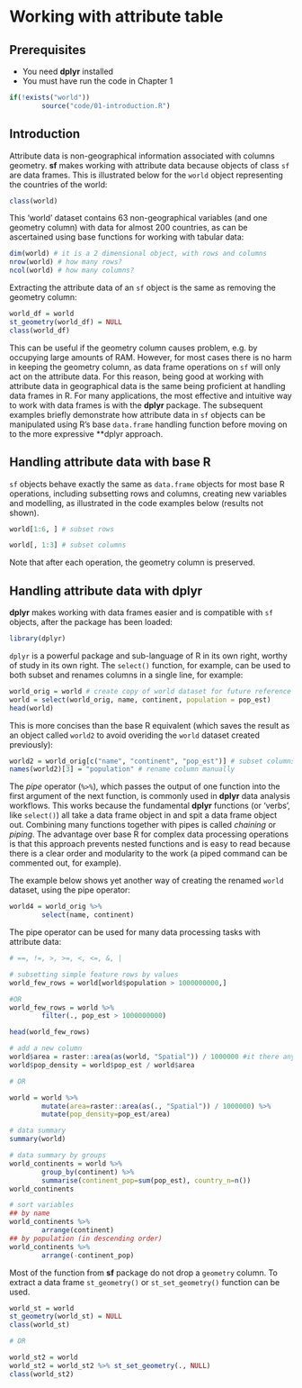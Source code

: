 # Working with attribute table {#attr}

## Prerequisites {-}

- You need **dplyr** installed
- You must have run the code in Chapter 1

```r
if(!exists("world"))
        source("code/01-introduction.R")
```

## Introduction

Attribute data is non-geographical information associated with columns geometry.
**sf** makes working with attribute data because objects of class `sf` are data frames.
This is illustrated below for the `world` object representing the countries of the world:

```r
class(world)
```

This 'world' dataset contains 63 non-geographical variables (and one geometry column) with data for almost 200 countries, as can be ascertained using base functions for working with tabular data:

```r
dim(world) # it is a 2 dimensional object, with rows and columns
nrow(world) # how many rows?
ncol(world) # how many columns?
```

Extracting the attribute data of an `sf` object is the same as removing the geometry column:

```r
world_df = world
st_geometry(world_df) = NULL
class(world_df)
```

This can be useful if the geometry column causes problem, e.g. by occupying large amounts of RAM.
However, for most cases there is no harm in keeping the geometry column, as data frame operations on `sf` will only act on the attribute data.
For this reason, being good at working with attribute data in geographical data is the same being proficient at handling data frames in R.
For many applications, the most effective and intuitive way to work with data frames is with the **dplyr** package.
The subsequent examples briefly demonstrate how attribute data in `sf` objects can be manipulated using R's base `data.frame` handling function before moving on to the more expressive **dplyr approach.

## Handling attribute data with base R

`sf` objects behave exactly the same as `data.frame` objects for most base R operations, including subsetting rows and columns, creating new variables and modelling, as illustrated in the code examples below (results not shown).

```r
world[1:6, ] # subset rows
```

```r
world[, 1:3] # subset columns
```

Note that after each operation, the geometry column is preserved.

## Handling attribute data with dplyr

**dplyr** makes working with data frames easier and is compatible with `sf` objects, after the package has been loaded:

```r
library(dplyr)
```

`dplyr` is a powerful package and sub-language of R in its own right, worthy of study in its own right.
The `select()` function, for example, can be used to both subset and renames columns in a single line, for example:

```r
world_orig = world # create copy of world dataset for future reference
world = select(world_orig, name, continent, population = pop_est)
head(world)
```

This is more concises than the base R equivalent (which saves the result as an object called `world2` to avoid overiding the `world` dataset created previously):

```r
world2 = world_orig[c("name", "continent", "pop_est")] # subset columns by name
names(world2)[3] = "population" # rename column manually
```

The *pipe* operator (` %>% `), which passes the output of one function into the first argument of the next function, is commonly used in **dplyr** data analysis workflows.
This works because the fundamental **dplyr** functions (or 'verbs', like `select()`) all take a data frame object in and spit a data frame object out.
Combining many functions together with pipes is called *chaining* or *piping*.
The advantage over base R for complex data processing operations is that this approach prevents nested functions and is easy to read because there is a clear order and modularity to the work (a piped command can be commented out, for example).

The example below shows yet another way of creating the renamed `world` dataset, using the pipe operator:

```r
world4 = world_orig %>%
        select(name, continent)
```

The pipe operator can be used for many data processing tasks with attribute data:

```r
# ==, !=, >, >=, <, <=, &, |

# subsetting simple feature rows by values
world_few_rows = world[world$population > 1000000000,]

#OR
world_few_rows = world %>% 
        filter(., pop_est > 1000000000)

head(world_few_rows)
```

```r
# add a new column
world$area = raster::area(as(world, "Spatial")) / 1000000 #it there any function for area calculation on sf object?
world$pop_density = world$pop_est / world$area

# OR

world = world %>% 
        mutate(area=raster::area(as(., "Spatial")) / 1000000) %>% 
        mutate(pop_density=pop_est/area)
```

```r
# data summary
summary(world)

# data summary by groups
world_continents = world %>% 
        group_by(continent) %>% 
        summarise(continent_pop=sum(pop_est), country_n=n())
world_continents
```

```r
# sort variables
## by name
world_continents %>% 
        arrange(continent)
## by population (in descending order)
world_continents %>% 
        arrange(-continent_pop)
```

Most of the function from **sf** package do not drop a `geometry` column. To extract a data frame `st_geometry()` or `st_set_geometry()` function can be used.

```r
world_st = world
st_geometry(world_st) = NULL
class(world_st)

# OR

world_st2 = world
world_st2 = world_st2 %>% st_set_geometry(., NULL)
class(world_st2)
```


<!-- 
- dplyr, tidyr, and purrr packages
- lubridate??
- pipes
-->

<!-- 
- view, add new rows/columns, subset, select, summarize 
-->
